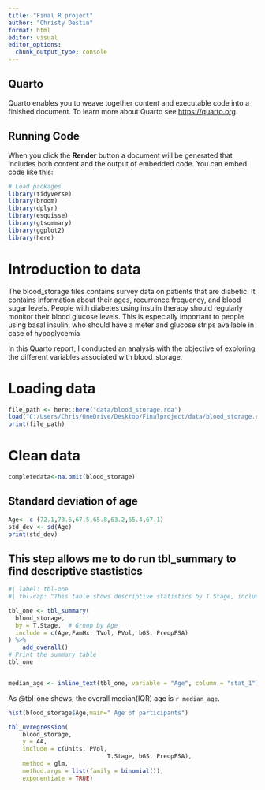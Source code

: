 ```yaml
---
title: "Final R project"
author: "Christy Destin"
format: html
editor: visual
editor_options: 
  chunk_output_type: console
---
```


## Quarto

Quarto enables you to weave together content and executable code into a finished document. To learn more about Quarto see <https://quarto.org>.

## Running Code

When you click the **Render** button a document will be generated that includes both content and the output of embedded code. You can embed code like this:

```r
# Load packages
library(tidyverse)
library(broom)
library(dplyr)
library(esquisse)
library(gtsummary)
library(ggplot2)
library(here)
```

# Introduction to data

The blood_storage files contains survey data on patients that are diabetic. It contains information about their ages, recurrence frequency, and blood sugar levels. People with diabetes using insulin therapy should regularly monitor their blood glucose levels. This is especially important to people using basal insulin, who should have a meter and glucose strips available in case of hypoglycemia

In this Quarto report, I conducted an analysis with the objective of exploring the different variables associated with blood_storage.

# Loading data

```r
file_path <- here::here("data/blood_storage.rda")
load("C:/Users/Chris/OneDrive/Desktop/Finalproject/data/blood_storage.rda")
print(file_path)
```

# Clean data

```r
completedata<-na.omit(blood_storage)
```

## Standard deviation of age

```r
Age<- c (72.1,73.6,67.5,65.8,63.2,65.4,67.1)
std_dev <- sd(Age)
print(std_dev)
```

## This step allows me to do run tbl_summary to find descriptive stastistics

```r
#| label: tbl-one
#| tbl-cap: "This table shows descriptive statistics by T.Stage, including blood volume and other characteristics."

tbl_one <- tbl_summary(
  blood_storage,
  by = T.Stage,  # Group by Age
  include = c(Age,FamHx, TVol, PVol, bGS, PreopPSA)
) %>%
	add_overall()
# Print the summary table
tbl_one


median_age <- inline_text(tbl_one, variable = "Age", column = "stat_1")


```
As @tbl-one shows, the overall median(IQR) age is `r median_age`.

```r
hist(blood_storage$Age,main=" Age of participants")
```

```r

tbl_uvregression(
	blood_storage,
	y = AA,
	include = c(Units, PVol,
							T.Stage, bGS, PreopPSA),
	method = glm,
	method.args = list(family = binomial()),
	exponentiate = TRUE)
	
```

